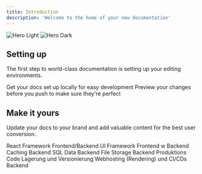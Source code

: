 ```yaml
---
title: Introduction
description: 'Welcome to the home of your new documentation'
---
```


<img
  className="block dark:hidden"
  src="/images/hero-light.svg"
  alt="Hero Light"
/>
<img
  className="hidden dark:block"
  src="/images/hero-dark.svg"
  alt="Hero Dark"
/>

## Setting up

The first step to world-class documentation is setting up your editing environments.

<CardGroup cols={2}>
  <Card
    title="Edit Your Docs"
    icon="pen-to-square"
    href="https://mintlify.com/docs/quickstart"
  >
    Get your docs set up locally for easy development
  </Card>
  <Card
    title="Preview Changes"
    icon="image"
    href="https://mintlify.com/docs/development"
  >
    Preview your changes before you push to make sure they're perfect
  </Card>
</CardGroup>

## Make it yours

Update your docs to your brand and add valuable content for the best user conversion.

<CardGroup cols={2}>
  <Card
    title="Next.js"
    icon="react"
    href="https://nextjs.org/"
  >
    React Framework
    <Note>Frontend/Backend</Note>
  </Card>
  <Card
    title="React"
    icon="code"
    href="https://react.dev/"
  >
    UI Framework
    <Note>Frontend</Note>
  </Card>
  <Card
    title="Clerk Auth"
    icon="screwdriver-wrench"
    href="https://clerk.com/"
  >
    w
    <Note>Backend</Note>
  </Card>
  <Card
    title="Upstash Redis Cache"
    icon="stars"
    href="https://upstash.com/"
  >
    Caching
    <Note>Backend</Note>
  </Card>
  <Card
    title="PlanetScale"
    icon="screwdriver-wrench"
    href="https://planetscale.com/"
  >
    SQL Data
    <Note>Backend</Note>
  </Card>
  <Card
    title="Cloudflare"
    icon="cloudflare"
    href="https://cloudflare.com/"
  >
    File Storage
    <Note>Backend</Note>
  </Card>
  <Card
    title="GitHub"
    icon="github"
    href="https://github.com/"
  >
    Produktions Code Lagerung und Versionierung 
  </Card>
  <Card
    title="Vercel"
    icon="globe"
    href="https://vercel.com/"
  >
    Webhosting (Rendering) und CI/CDs 
    <Note>Backend</Note>
  </Card>
</CardGroup>
